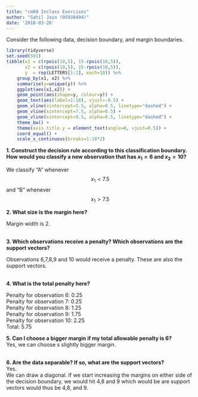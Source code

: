 ```yaml
---
title: "cm09 Inclass Exercises"
author: "Sahil Jain (95938494)"
date: '2018-03-26'
---
```


Consider the following data, decision boundary, and margin boundaries.

```r
library(tidyverse)
set.seed(501)
tibble(x1 = c(rpois(10,5), 15-rpois(10,5)),
       x2 = c(rpois(10,5), 15-rpois(10,5)),
       y  = rep(LETTERS[1:2], each=10)) %>% 
    group_by(x1, x2) %>% 
    summarise(y=unique(y)) %>% 
    ggplot(aes(x1,x2)) +
    geom_point(aes(shape=y, colour=y)) +
    geom_text(aes(label=1:18), vjust=-0.5) +
    geom_vline(xintercept=5.5, alpha=0.5, linetype="dashed") +
    geom_vline(xintercept=7.5, alpha=0.5) +
    geom_vline(xintercept=9.5, alpha=0.5, linetype="dashed") +
    theme_bw() +
    theme(axis.title.y = element_text(angle=0, vjust=0.5)) +
    coord_equal() +
    scale_x_continuous(breaks=1:10*2)
```

__1. Construct the decision rule according to this classification boundary. How would you classify a new observation that has $x_1=6$ and $x_2=10$?__

We classify "A" whenever
$$ x_1  < 7.5 $$
and "B" whenever
$$ x_1 > 7.5 $$

__2. What size is the margin here?__<br>

Margin width is 2.<br>
<br>

__3. Which observations receive a penalty? Which observations are the support vectors?__<br>

Observations 6,7,8,9 and 10 would receive a penalty. These are also the support vectors.<br>
<br>

__4. What is the total penalty here?__ <br>

Penalty for observation 6: 0.25<br>
Penalty for observation 7: 0.25<br>
Penalty for observation 8: 1.25<br>
Penalty for observation 9: 1.75<br>
Penalty for observation 10: 2.25<br>
Total: 5.75
<br>

__5. Can I choose a bigger margin if my total allowable penalty is 6?__<br>
Yes, we can choose s slightly bigger margin.<br>
<br>

__6. Are the data separable? If so, what are the support vectors?__<br>
Yes.<br>
We can draw a diagonal. If we start increasing the margins on either side of the decision boundary, we would hit 4,8 and 9 which would be are support vectors would thus be 4,8, and 9.<br>
<br>
